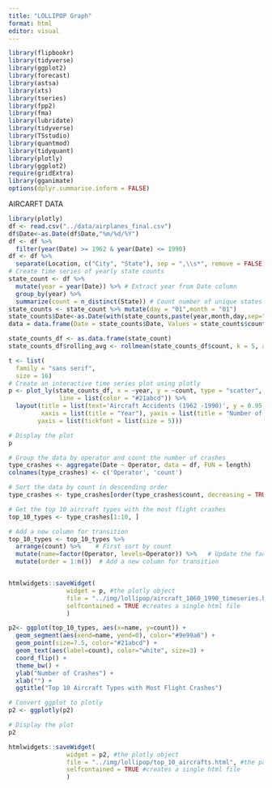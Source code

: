 ```yaml
---
title: "LOLLIPOP Graph"
format: html
editor: visual
---
```


```r
library(flipbookr)
library(tidyverse)
library(ggplot2)
library(forecast)
library(astsa) 
library(xts)
library(tseries)
library(fpp2)
library(fma)
library(lubridate)
library(tidyverse)
library(TSstudio)
library(quantmod)
library(tidyquant)
library(plotly)
library(ggplot2)
require(gridExtra)
library(gganimate)
options(dplyr.summarise.inform = FALSE)
```

AIRCARFT DATA

```r
library(plotly)
df <- read.csv("../data/airplanes_final.csv")
df$Date<-as.Date(df$Date,"%m/%d/%Y")
df <- df %>%
  filter(year(Date) >= 1962 & year(Date) <= 1990)
df <- df %>%
  separate(Location, c("City", "State"), sep = ",\\s*", remove = FALSE)
# Create time series of yearly state counts
state_count <- df %>%
  mutate(year = year(Date)) %>% # Extract year from Date column
  group_by(year) %>%
  summarize(count = n_distinct(State)) # Count number of unique states for each ye # Convert to time series object
state_counts <- state_count %>% mutate(day = "01",month = "01")
state_counts$Date<-as.Date(with(state_counts,paste(year,month,day,sep="-")),"%Y-%m-%d")
data = data.frame(Date = state_counts$Date, Values = state_counts$count)

state_counts_df <- as.data.frame(state_count)
state_counts_df$rolling_avg <- rollmean(state_counts_df$count, k = 5, align = "right", fill = NA)

t <- list(
  family = "sans serif",
  size = 16)
# Create an interactive time series plot using plotly
p <- plot_ly(state_counts_df, x = ~year, y = ~count, type = "scatter", mode = "lines",
              line = list(color = "#21abcd")) %>%
  layout(title = list(text='Aircraft Accidents (1962 -1990)', y = 0.95, x = 0.5, xanchor = 'center', yanchor =  'top'), font=t,
         xaxis = list(title = "Year"), yaxis = list(title = "Number of Accidents"),xaxis = list(tickfont = list(size = 15)), 
        yaxis = list(tickfont = list(size = 5)))

# Display the plot
p

# Group the data by operator and count the number of crashes
type_crashes <- aggregate(Date ~ Operator, data = df, FUN = length)
colnames(type_crashes) <- c('Operator', 'count')

# Sort the data by count in descending order
type_crashes <- type_crashes[order(type_crashes$count, decreasing = TRUE), ]

# Get the top 10 aircraft types with the most flight crashes
top_10_types <- type_crashes[1:10, ]

# Add a new column for transition
top_10_types <- top_10_types %>%
  arrange(count) %>%    # First sort by count
  mutate(name=factor(Operator, levels=Operator)) %>%   # Update the factor levels
  mutate(order = 1:n())  # Add a new column for transition


htmlwidgets::saveWidget(
                widget = p, #the plotly object
                file = "../img/lollipop/aircraft_1060_1990_timeseries.html", #the path & file name
                selfcontained = TRUE #creates a single html file
                )
```

```r


p2<- ggplot(top_10_types, aes(x=name, y=count)) +
  geom_segment(aes(xend=name, yend=0), color="#9e99a6") +
  geom_point(size=7.5, color="#21abcd") +
  geom_text(aes(label=count), color="white", size=3) +
  coord_flip() +
  theme_bw() +
  ylab("Number of Crashes") +
  xlab("") +
  ggtitle("Top 10 Aircraft Types with Most Flight Crashes")

# Convert ggplot to plotly
p2 <- ggplotly(p2)

# Display the plot
p2

htmlwidgets::saveWidget(
                widget = p2, #the plotly object
                file = "../img/lollipop/top_10_aircrafts.html", #the path & file name
                selfcontained = TRUE #creates a single html file
                )

```

